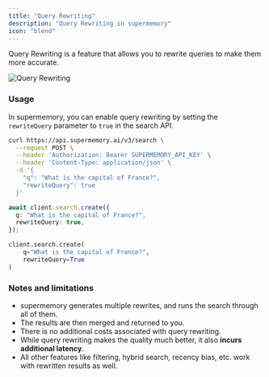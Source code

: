 ```yaml
---
title: "Query Rewriting"
description: "Query Rewriting in supermemory"
icon: "blend"
---
```


Query Rewriting is a feature that allows you to rewrite queries to make them more accurate.

![Query Rewriting](/images/query-rewriting.png)

### Usage

In supermemory, you can enable query rewriting by setting the `rewriteQuery` parameter to `true` in the search API.

<CodeGroup>

```bash cURL
curl https://api.supermemory.ai/v3/search \
  --request POST \
  --header 'Authorization: Bearer SUPERMEMORY_API_KEY' \
  --header 'Content-Type: application/json' \
  -d '{
    "q": "What is the capital of France?",
    "rewriteQuery": true
  }'
```

```typescript
await client.search.create({
  q: "What is the capital of France?",
  rewriteQuery: true,
});
```

```python
client.search.create(
    q="What is the capital of France?",
    rewriteQuery=True
)
```

</CodeGroup>

### Notes and limitations

- supermemory generates multiple rewrites, and runs the search through all of them.
- The results are then merged and returned to you.
- There is no additional costs associated with query rewriting.
- While query rewriting makes the quality much better, it also **incurs additional latency**.
- All other features like filtering, hybrid search, recency bias, etc. work with rewritten results as well.
